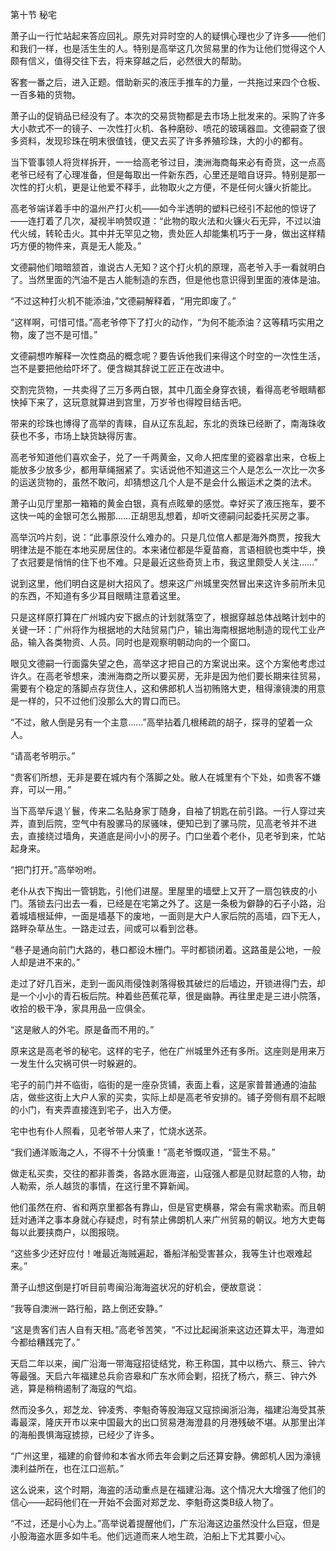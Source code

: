 

第十节 秘宅

萧子山一行忙站起来答应回礼。原先对异时空的人的疑惧心理也少了许多――他们和我们一样，也是活生生的人。特别是高举这几次贸易里的作为让他们觉得这个人颇有信义，值得交往下去，将来穿越之后，必然很大的帮助。

客套一番之后，进入正题。借助新买的液压手推车的力量，一共拖过来四个仓板、一百多箱的货物。

萧子山的促销品已经没有了。本次的交易货物都是去市场上批发来的。采购了许多大小款式不一的镜子、一次性打火机、各种磨砂、喷花的玻璃器皿。文德嗣查了很多资料，发现珍珠在明末很值钱，便又去买了许多养殖珍珠，大的小的都有。

当下管事领人将货样拆开，一一给高老爷过目，澳洲海商每来必有奇货，这一点高老爷已经有了心理准备，但是每取出一件新东西，心里还是暗自讶异。特别是那一次性的打火机，更是让他爱不释手，此物取火之方便，不是任何火镰火折能比。

高老爷端详着手中的温州产打火机――如今半透明的塑料已经引不起他的惊讶了――连打着了几次，凝视半响赞叹道：“此物的取火法和火镰火石无异，不过以油代火绒，转轮击火。其中并无罕见之物，贵处匠人却能集机巧于一身，做出这样精巧方便的物件来，真是无人能及。”

文德嗣他们暗暗颔首，谁说古人无知？这个打火机的原理，高老爷入手一看就明白了。当然里面的汽油不是古人能制造的东西，但是他也意识得到里面的液体是油。

“不过这种打火机不能添油，”文德嗣解释着，“用完即废了。”

“这样啊，可惜可惜。”高老爷停下了打火的动作，“为何不能添油？这等精巧实用之物，废了岂不是可惜。”

文德嗣想咋解释一次性商品的概念呢？要告诉他我们来得这个时空的一次性生活，岂不是要把他给吓坏了。便含糊其辞说工匠正在改进中。

交割完货物，一共卖得了三万多两白银，其中几面全身穿衣镜，看得高老爷眼睛都快掉下来了，这玩意就算进到宫里，万岁爷也得瞠目结舌吧。

带来的珍珠也博得了高举的青睐，自从辽东乱起，东北的贡珠已经断了，南海珠收获也不多，市场上缺货缺得厉害。

高老爷知道他们喜欢金子，兑了一千两黄金，又命人把库里的瓷器拿出来，仓板上能放多少放多少，都用草绳捆紧了。实话说他不知道这三个人是怎么一次比一次多的运送货物的，虽然不敢问，却猜想这几个人是不是会什么搬运术之类的法术。

萧子山见厅里那一箱箱的黄金白银，真有点眩晕的感觉。幸好买了液压拖车，要不这快一吨的金银可怎么搬那……正胡思乱想着，却听文德嗣问起委托买房之事。

高举沉吟片刻，说：“此事原没什么难办的。只是几位倌人都是海外商贾，按我大明律法是不能在本地买房居住的。本来诸位都是华夏苗裔，言语相貌也类中华，换了衣冠要是悄悄的住下也不难。只是最近这些奇货上市，我这里颇受人关注……”

说到这里，他们明白这是树大招风了。想来这广州城里突然冒出来这许多前所未见的东西，不知道有多少耳目眼睛注意着这里。

只是这样原打算在广州城内安下据点的计划就落空了，根据穿越总体战略计划中的关键一环：广州将作为根据地的大陆贸易门户，输出海南根据地制造的现代工业产品，输入各类物资、人员。同时也是观察明朝动向的一个窗口。

眼见文德嗣一行面露失望之色，高举这才把自己的方案说出来。这个方案他考虑过许久。在高老爷想来，澳洲海商之所以要买房，无非是因为他们要长期来往贸易，需要有个稳定的落脚点存货住人，这和佛郎机人当初贿赂大吏，租得濠镜澳的用意是一样的，只不过他们没那么大的胃口而已。

“不过，敝人倒是另有一个主意……”高举拈着几根稀疏的胡子，探寻的望着一众人。

“请高老爷明示。”

“贵客们所想，无非是要在城内有个落脚之处。敝人在城里有个下处，如贵客不嫌弃，可以一用。”

当下高举斥退丫鬟，传来二名贴身家丁随身，自袖了钥匙在前引路。一行人穿过夹弄，直到后院，空气中有股骡马的尿骚味，便知已到了骡马院，见高老爷并不进去，直接绕过墙角，夹道底是间小小的房子。门口坐着个老仆，见老爷到来，忙站起身来。

“把门打开。”高举吩咐。

老仆从衣下掏出一管钥匙，引他们进屋。里屋里的墙壁上又开了一扇包铁皮的小门。落锁去闩出去一看，已经是在宅第之外了。这是一条极为僻静的石子小路，沿着城墙根延伸，一面是墙基下的废地，一面则是大户人家后院的高墙，四下无人，路畔杂草丛生。一路走过去，间或可以看到岔巷。

“巷子是通向前门大路的，巷口都设木栅门。平时都锁闭着。这路虽是公地，一般人却是进不来的。”

走过了好几百米，走到一面风雨侵蚀剥落得极其破烂的后墙边，开锁进得门去，却是一个小小的青石板后院。种着些芭蕉花草，很是幽静。再往里走是三进小院落，收拾的极干净，家具用品一应俱全。

“这是敝人的外宅。原是备而不用的。”

原来这是高老爷的秘宅。这样的宅子，他在广州城里外还有多所。这座则是用来万一发生什么灾祸可供一时躲避的。

宅子的前门并不临街，临街的是一座杂货铺，表面上看，这是家普普通通的油盐店，做些这街上大户人家的买卖，实际上却是高老爷安排的。铺子旁侧有扇不起眼的小门，有夹弄直接连到宅子，出入方便。

宅中也有仆人照看，见老爷带人来了，忙烧水送茶。

“我们通洋贩海之人，不得不十分慎重！”高老爷慨叹道，“营生不易。”

做走私买卖，交往的都非善类，各路水匪海盗，山寇强人都是见财起意的人物，劫人勒索，杀人越货的事情，在这行里不算新闻。

他们虽然在府、省和两京里都各有靠山，但是官吏横暴，常会有需求勒索。而且朝廷对通洋之事本身就心存疑虑，时有禁止佛朗机人来广州贸易的朝议。地方大吏每每以此要挟商户，以图报晓。

“这些多少还好应付！唯最近海贼遍起，番船洋船受害甚众，我等生计也艰难起来。”

萧子山想这倒是打听目前粤闽沿海海盗状况的好机会，便故意说：

“我等自澳洲一路行船，路上倒还安静。”

“这是贵客们吉人自有天相。”高老爷苦笑，“不过比起闽浙来这边还算太平，海澄如今都给糟践完了。”

天启二年以来，闽广沿海一带海寇招徒结党，称王称国，其中以杨六、蔡三、钟六等最强。天启六年福建总兵俞咨皋和广东水师会剿，招抚了杨六，蔡三、钟六外逃，算是稍稍遏制了海寇的气焰。

然而没多久，郑芝龙、钟凌秀、李魁奇等股海寇又寇掠闽浙沿海，福建沿海受其荼毒最深，隆庆开市以来中国最大的出口贸易港海澄县的月港残破不堪。从那里出洋的海船畏惧海寇掳掠，已经少了许多。

“广州这里，福建的俞督帅和本省水师去年会剿之后还算安静。佛郎机人因为濠镜澳利益所在，也在江口巡航。”

这么说来，这个时期，海盗的活动重点是在福建沿海。这个情况大大增强了他们的信心――起码他们在一开始不会面对郑芝龙、李魁奇这类B级人物了。

“不过，还是小心为上。”高举说着提醒他们，广东沿海这边虽然没什么巨寇，但是小股海盗水匪多如牛毛。他们远道而来人地生疏，泊船上下尤其要小心。

